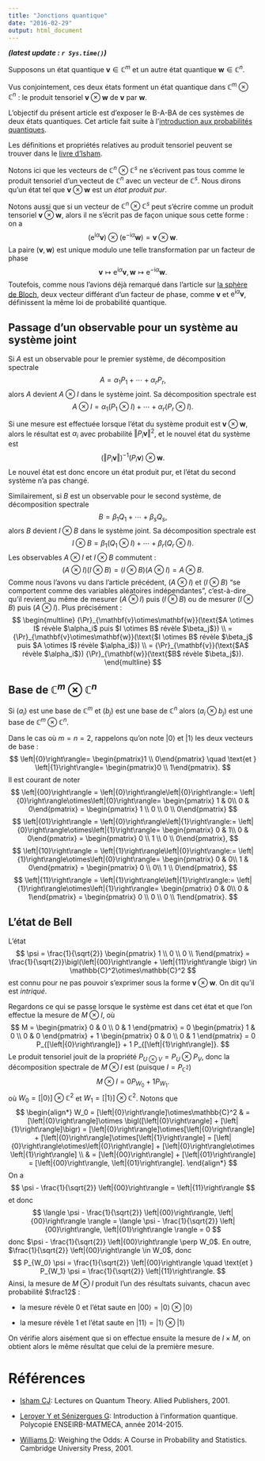 ```yaml
---
title: "Jonctions quantique"
date: "2016-02-29"
output: html_document
---
```


***(latest update : `r Sys.time()`)***
<br/>


\newcommand{\ket}[1]{\left|{#1}\right\rangle}
\newcommand{\kpsi}{\ket{\psi}}
\newcommand{\kzero}{\ket{0}}
\newcommand{\kone}{\ket{1}}
\newcommand{\Tr}{\mathrm{Tr}}
\newcommand{\AA}{\mathcal{A}}
\newcommand{\C}{\mathbb{C}}
\newcommand{\HH}{\mathcal{H}}
\newcommand{\LL}{\mathcal{L}}
\newcommand{\R}{\mathbb{R}}
\newcommand{\dd}{\mathrm{d}}
\newcommand{\ee}{\mathrm{e}}
\newcommand{\ii}{\mathrm{i}}
\newcommand{\bv}{\mathbf{v}}
\newcommand{\bw}{\mathbf{w}}


Supposons un état quantique $\bv \in \C^m$ et un autre état quantique $\bw \in \C^n$. 

Vus conjointement, ces deux états forment un état quantique dans $\C^m\otimes\C^n$ : le produit tensoriel $\bv\otimes\bw$ de $\bv$ par $\bw$. 

L'objectif du présent article est d'exposer le B-A-BA de ces systèmes de deux états quantiques. Cet article fait suite à l'[introduction aux probabilités quantiques](http://stla.github.io/stlapblog/posts/PrQuantique_Intro.html). 

Les définitions et propriétés relatives au produit tensoriel peuvent se trouver dans le [livre d'Isham][isham].

Notons ici que les vecteurs de $\C^n\otimes\C^s$ ne s'écrivent pas tous comme le produit tensoriel d'un vecteut de $\C^n$ avec un vecteur de $\C^s$. Nous dirons qu'un état tel que $\bv\otimes\bw$ est un *état produit pur*.

Notons aussi que si un vecteur de $\C^n\otimes\C^s$ peut s'écrire comme un produit tensoriel $\bv\otimes\bw$, alors il ne s'écrit pas de façon unique sous cette forme : on a 
$$
(\ee^{\ii\alpha}\bv) \otimes (\ee^{-\ii\alpha}\bw) = \bv\otimes\bw.
$$
La paire $(\bv, \bw)$ est unique modulo une telle transformation par un facteur de phase
$$
\bv \mapsto \ee^{\ii\alpha}\bv, \bw \mapsto \ee^{-\ii\alpha}\bw.
$$
Toutefois, comme nous l'avions déjà remarqué dans l'article sur [la sphère de Bloch](http://stla.github.io/stlapblog/posts/BlochSphere.html), deux vecteur différant d'un facteur de phase, comme $\bv$ et $\ee^{\ii\alpha}\bv$, définissent la même loi de probabilité quantique. 


## Passage d'un observable pour un système au système joint

Si $A$ est un observable pour le premier système, de décomposition spectrale
$$
A = \alpha_1 P_1 + \cdots + \alpha_r P_r,
$$
alors $A$ devient $A \otimes I$ dans le système joint. Sa décomposition spectrale est 
$$
A \otimes I = \alpha_1 (P_1\otimes I) + \cdots + \alpha_r (P_r\otimes I).
$$

Si une mesure est effectuée lorsque l'état du système produit est $\bv\otimes\bw$, alors 
le résultat est $\alpha_i$ avec probabilité ${\Vert P_i \bv \Vert}^2$, et le nouvel état du système est 
$$
{(\Vert P_i \bv \Vert)}^{-1} (P_i \bv) \otimes \bw.
$$
Le nouvel état est donc encore un état produit pur, et l'état du second système n'a pas changé. 

Similairement, si $B$ est un observable pour le second système, de décomposition spectrale
$$
B = \beta_1 Q_1 + \cdots + \beta_s Q_s,
$$
alors $B$ devient $I \otimes B$ dans le système joint. Sa décomposition spectrale est 
$$
I \otimes B = \beta_1 (Q_1\otimes I) + \cdots + \beta_r (Q_r\otimes I).
$$
Les observables $A \otimes I$ et $I \otimes B$ commutent :
$$
(A \otimes I) (I \otimes B) =  (I \otimes B) (A \otimes I) = A \otimes B.
$$
Comme nous l'avons vu dans l'article précédent, $(A \otimes I)$ et $(I \otimes B)$ "se comportent comme des variables aléatoires indépendantes", c'est-à-dire qu'il revient au même de mesurer $(A \otimes I)$ puis $(I \otimes B)$ ou de mesurer $(I \otimes B)$ puis $(A \otimes I)$. Plus précisément :
<!--
$$
\begin{align*}
{\Pr}_{\bv\otimes\bw}(\text{$A \otimes I$ révèle $\alpha_i$ puis $I \otimes B$ révèle $\beta_j$}) & = 
{\Pr}_{\bv\otimes\bw}(\text{$I \otimes B$ révèle $\beta_j$ puis $A \otimes I$ révèle $\alpha_i$}) \\
 & = {\Pr}_{\bv}(\text{$A$ révèle $\alpha_i$}) {\Pr}_{\bw}(\text{$B$ révèle $\beta_j$}).
\end{align*}
$$
-->
$$
\begin{multline}
{\Pr}_{\bv\otimes\bw}(\text{$A \otimes I$ révèle $\alpha_i$ puis $I \otimes B$ révèle $\beta_j$})  \\ = 
{\Pr}_{\bv\otimes\bw}(\text{$I \otimes B$ révèle $\beta_j$ puis $A \otimes I$ révèle $\alpha_i$}) \\
  = {\Pr}_{\bv}(\text{$A$ révèle $\alpha_i$}) {\Pr}_{\bw}(\text{$B$ révèle $\beta_j$}).
\end{multline}
$$

## Base de $\C^m\otimes\C^n$

Si $(a_i)$ est une base de $\C^m$ et $(b_j)$ est une base de $\C^n$ alors $(a_i \otimes b_j)$ est une base de $\C^m\otimes\C^n$. 

Dans le cas où $m=n=2$, rappelons qu'on note $\kzero$ et $\kone$ les deux vecteurs de base :
$$
\kzero = \begin{pmatrix}1 \\ 0\end{pmatrix}  \quad \text{et } 
\kone = \begin{pmatrix}0 \\ 1\end{pmatrix}.  
$$
Il est courant de noter 
$$
\ket{00} = \kzero\kzero := \kzero\otimes\kzero = \begin{pmatrix} 1 & 0\\ 0 & 0\end{pmatrix} = \begin{pmatrix} 1 \\ 0 \\ 0 \\ 0\end{pmatrix}
$$
$$
\ket{01} = \kzero\kone := \kzero\otimes\kone = \begin{pmatrix} 0 & 1\\ 0 & 0\end{pmatrix} = \begin{pmatrix} 0 \\ 1 \\ 0 \\ 0\end{pmatrix},
$$
$$
\ket{10} = \kone\kzero := \kone\otimes\kzero = \begin{pmatrix} 0 & 0\\ 1 & 0\end{pmatrix} = \begin{pmatrix} 0 \\ 0\\ 1 \\ 0\end{pmatrix},
$$
$$
\ket{11} = \kone\kone := \kone\otimes\kone = \begin{pmatrix} 0 & 0\\ 0 & 1\end{pmatrix} = \begin{pmatrix} 0 \\ 0 \\ 0 \\ 1\end{pmatrix}.
$$


## L'état de Bell

L'état 
$$
\psi = \frac{1}{\sqrt{2}} \begin{pmatrix} 1 \\ 0 \\ 0 \\ 1\end{pmatrix} = 
\frac{1}{\sqrt{2}}\bigl(\ket{00} + \ket{11} \bigr) \in \C^2\otimes\C^2
$$
est connu pour ne pas pouvoir s'exprimer sous la forme $\bv\otimes\bw$. 
On dit qu'il est *intriqué*. 

Regardons ce qui se passe lorsque le système est dans cet état et que l'on effectue la mesure de $M \otimes I$, où 
$$
M = \begin{pmatrix} 0 & 0 \\ 0 & 1 \end{pmatrix} = 
0  \begin{pmatrix} 1 & 0 \\ 0 & 0 \end{pmatrix} 
+ 1  \begin{pmatrix} 0 & 0 \\ 0 & 1 \end{pmatrix} =
0 P_{[\kzero]} + 1 P_{[\kone]}. 
$$
Le produit tensoriel jouit de la propriété $P_{U \otimes V} = P_U \otimes P_V$, 
donc la décomposition spectrale de $M \otimes I$ est (puisque $I=P_{\C^2}$)
$$
M \otimes I = 0 P_{W_0} + 1 P_{W_1}.
$$
où $W_0 = [\kzero]\otimes\C^2$ et $W_1 = [\kone]\otimes\C^2$.
Notons que
$$
\begin{align*}
W_0 = [\kzero]\otimes\C^2 & =  [\kzero]\otimes \bigl([\kzero] + [\kone]\bigr) =
[\kzero]\otimes[\kzero] +  [\kzero]\otimes[\kone]  = 
[\kzero\otimes\kzero] +  [\kzero \otimes \kone] \\ 
& = [\ket{00}] + [\ket{01}] = [\ket{00}, \ket{01}].
\end{align*}
$$
On a 
$$
\psi - \frac{1}{\sqrt{2}} \ket{00} = \ket{11}
$$
et donc 
$$
\langle \psi - \frac{1}{\sqrt{2}} \ket{00},  \ket{00} \rangle 
= \langle \psi - \frac{1}{\sqrt{2}} \ket{00},  \ket{01} \rangle = 0
$$
donc $\psi - \frac{1}{\sqrt{2}} \ket{00} \perp W_0$. 
En outre, $\frac{1}{\sqrt{2}} \ket{00} \in W_0$, donc 
$$
P_{W_0} \psi = \frac{1}{\sqrt{2}} \ket{00} 
\quad \text{et } P_{W_1} \psi = \frac{1}{\sqrt{2}} \ket{11}.  
$$
Ainsi, la mesure de $M\otimes I$ produit l'un des résultats suivants, chacun avec probabilité $\frac12$ :

- la mesure révèle $0$ et l'état saute en $\ket{00} = \kzero\otimes\kzero$ 

- la mesure révèle $1$ et l'état saute en $\ket{11} = \kone\otimes\kone$

On vérifie alors aisément que si on effectue ensuite la mesure de $I \times M$, on obtient alors le même résultat que celui de la première mesure. 


# Références 

- [Isham CJ][isham]: Lectures on Quantum Theory. Allied Publishers, 2001.

- [Leroyer Y et Sénizergues G][leroyer]: Introduction à l'information quantique. Polycopié ENSEIRB-MATMECA, année 2014-2015.

- [Williams D][williams]: Weighing the Odds: A Course in Probability and Statistics. Cambridge University Press, 2001. 

<!-- -->

[isham]: https://books.google.be/books?id=dVs8PcZ0Hd8C "Lectures on Quantum Theory"

[leroyer]: http://dept-info.labri.fr/~ges/ENSEIGNEMENT/CALCULQ/polycop_calculq.pdf "Introduction à l'information quantique"

[williams]: https://books.google.be/books?id=vmoFw0pvS1sC "Weighing the Odds" 

